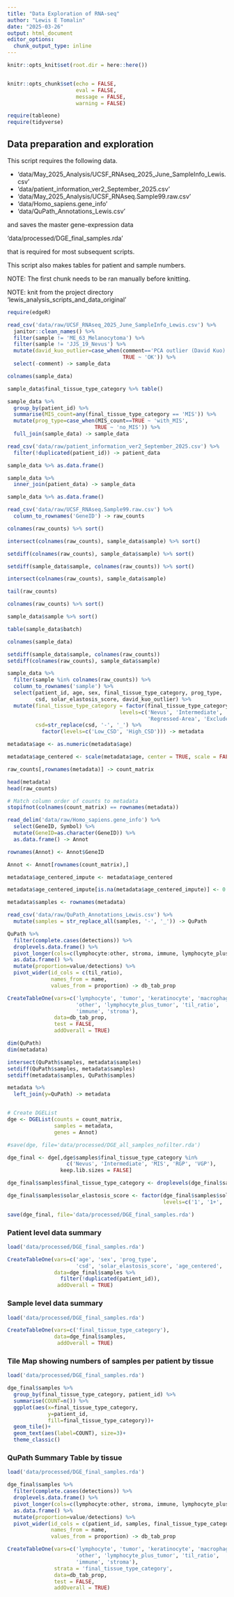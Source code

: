 ```yaml
---
title: "Data Exploration of RNA-seq"
author: "Lewis E Tomalin"
date: "2025-03-26"
output: html_document
editor_options: 
  chunk_output_type: inline
---
```


```r

knitr::opts_knit$set(root.dir = here::here())


knitr::opts_chunk$set(echo = FALSE,
                      eval = FALSE,
                      message = FALSE,
                      warning = FALSE)

require(tableone)
require(tidyverse)

```

## Data preparation and exploration

This script requires the following data.

* 'data/May_2025_Analysis/UCSF_RNAseq_2025_June_SampleInfo_Lewis.csv'
* 'data/patient_information_ver2_September_2025.csv'
* 'data/May_2025_Analysis/UCSF_RNAseq.Sample99.raw.csv'
* 'data/Homo_sapiens.gene_info'
* 'data/QuPath_Annotations_Lewis.csv'

and saves the master gene-expression data

'data/processed/DGE_final_samples.rda'

that is required for most subsequent scripts.

This script also makes tables for patient and sample numbers.

NOTE: The first chunk needs to be ran manually before knitting.

NOTE: knit from the project directory 'lewis_analysis_scripts_and_data_original'

```r

require(edgeR)

read_csv('data/raw/UCSF_RNAseq_2025_June_SampleInfo_Lewis.csv') %>% 
  janitor::clean_names() %>%
  filter(sample != 'ME_63_Melanocytoma') %>%
  filter(sample != 'JJS_19_Nevus') %>%
  mutate(david_kuo_outlier=case_when(comment=='PCA outlier (David Kuo)' ~ 'dk_outlier',
                                     TRUE ~ 'OK')) %>%
  select(-comment) -> sample_data

colnames(sample_data)

sample_data$final_tissue_type_category %>% table()

sample_data %>%
  group_by(patient_id) %>%
  summarise(MIS_count=any(final_tissue_type_category == 'MIS')) %>%
  mutate(prog_type=case_when(MIS_count==TRUE ~ 'with_MIS',
                            TRUE ~ 'no_MIS')) %>%
  full_join(sample_data) -> sample_data

read_csv('data/raw/patient_information_ver2_September_2025.csv') %>% 
  filter(!duplicated(patient_id)) -> patient_data

sample_data %>% as.data.frame()

sample_data %>%
  inner_join(patient_data) -> sample_data

sample_data %>% as.data.frame()

read_csv('data/raw/UCSF_RNAseq.Sample99.raw.csv') %>%
  column_to_rownames('GeneID') -> raw_counts

colnames(raw_counts) %>% sort()

intersect(colnames(raw_counts), sample_data$sample) %>% sort()

setdiff(colnames(raw_counts), sample_data$sample) %>% sort()

setdiff(sample_data$sample, colnames(raw_counts)) %>% sort()

intersect(colnames(raw_counts), sample_data$sample)

tail(raw_counts)

colnames(raw_counts) %>% sort()

sample_data$sample %>% sort()

table(sample_data$batch)

colnames(sample_data)

setdiff(sample_data$sample, colnames(raw_counts))
setdiff(colnames(raw_counts), sample_data$sample)

sample_data %>%
  filter(sample %in% colnames(raw_counts)) %>%
  column_to_rownames('sample') %>%
  select(patient_id, age, sex, final_tissue_type_category, prog_type,
         csd, solar_elastosis_score, david_kuo_outlier) %>%
  mutate(final_tissue_type_category = factor(final_tissue_type_category,
                                    levels=c('Nevus', 'Intermediate', 'MIS', 'RGP', 'VGP', 
                                             'Regressed-Area', 'Exclude sample')),
         csd=str_replace(csd, '-', '_') %>% 
           factor(levels=c('Low_CSD', 'High_CSD'))) -> metadata

metadata$age <- as.numeric(metadata$age)

metadata$age_centered <- scale(metadata$age, center = TRUE, scale = FALSE)[,1]

raw_counts[,rownames(metadata)] -> count_matrix

head(metadata)
head(raw_counts)

# Match column order of counts to metadata
stopifnot(colnames(count_matrix) == rownames(metadata))

read_delim('data/raw/Homo_sapiens.gene_info') %>%
  select(GeneID, Symbol) %>%
  mutate(GeneID=as.character(GeneID)) %>%
  as.data.frame() -> Annot

rownames(Annot) <- Annot$GeneID

Annot <- Annot[rownames(count_matrix),]

metadata$age_centered_impute <- metadata$age_centered

metadata$age_centered_impute[is.na(metadata$age_centered_impute)] <- 0

metadata$samples <- rownames(metadata)

read_csv('data/raw/QuPath_Annotations_Lewis.csv') %>%
  mutate(samples = str_replace_all(samples, '-', '_')) -> QuPath

QuPath %>% 
  filter(complete.cases(detections)) %>% 
  droplevels.data.frame() %>%
  pivot_longer(cols=c(lymphocyte:other, stroma, immune, lymphocyte_plus_tumor)) %>% 
  as.data.frame() %>%
  mutate(proportion=value/detections) %>%
  pivot_wider(id_cols = c(til_ratio),
              names_from = name,
              values_from = proportion) -> db_tab_prop

CreateTableOne(vars=c('lymphocyte', 'tumor', 'keratinocyte', 'macrophage', 'melanophage', 
                      'other', 'lymphocyte_plus_tumor', 'til_ratio', 
                      'immune', 'stroma'),
               data=db_tab_prop,
               test = FALSE,
               addOverall = TRUE)

dim(QuPath)
dim(metadata)

intersect(QuPath$samples, metadata$samples)
setdiff(QuPath$samples, metadata$samples)
setdiff(metadata$samples, QuPath$samples)

metadata %>%
  left_join(y=QuPath) -> metadata


# Create DGEList
dge <- DGEList(counts = count_matrix,
               samples = metadata,
               genes = Annot)

#save(dge, file='data/processed/DGE_all_samples_nofilter.rda')

dge_final <- dge[,dge$samples$final_tissue_type_category %in% 
                   c('Nevus', 'Intermediate', 'MIS', 'RGP', 'VGP'), 
                 keep.lib.sizes = FALSE]

dge_final$samples$final_tissue_type_category <- droplevels(dge_final$samples$final_tissue_type_category)

dge_final$samples$solar_elastosis_score <- factor(dge_final$samples$solar_elastosis_score,
                                                  levels=c('1', '1+', '2-', '2', '2+', '3-', '3', '3+'))

save(dge_final, file='data/processed/DGE_final_samples.rda')

```

### Patient level data summary

```r

load('data/processed/DGE_final_samples.rda')

CreateTableOne(vars=c('age', 'sex', 'prog_type', 
                      'csd', 'solar_elastosis_score', 'age_centered', 'age_centered_impute'),
               data=dge_final$samples %>%
                 filter(!duplicated(patient_id)),
                addOverall = TRUE)

```


### Sample level data summary

```r

load('data/processed/DGE_final_samples.rda')

CreateTableOne(vars=c('final_tissue_type_category'),
               data=dge_final$samples,
                addOverall = TRUE)

```


### Tile Map showing numbers of samples per patient by tissue

```r

load('data/processed/DGE_final_samples.rda')

dge_final$samples %>% 
  group_by(final_tissue_type_category, patient_id) %>%
  summarise(COUNT=n()) %>%
  ggplot(aes(x=final_tissue_type_category,
             y=patient_id,
             fill=final_tissue_type_category))+
  geom_tile()+
  geom_text(aes(label=COUNT), size=3)+
  theme_classic()


```

### QuPath Summary Table by tissue

```r

load('data/processed/DGE_final_samples.rda')

dge_final$samples %>% 
  filter(complete.cases(detections)) %>% 
  droplevels.data.frame() %>%
  pivot_longer(cols=c(lymphocyte:other, stroma, immune, lymphocyte_plus_tumor)) %>% 
  as.data.frame() %>%
  mutate(proportion=value/detections) %>%
  pivot_wider(id_cols = c(patient_id, samples, final_tissue_type_category, til_ratio),
              names_from = name,
              values_from = proportion) -> db_tab_prop

CreateTableOne(vars=c('lymphocyte', 'tumor', 'keratinocyte', 'macrophage', 'melanophage', 
                      'other', 'lymphocyte_plus_tumor', 'til_ratio', 
                      'immune', 'stroma'),
               strata = 'final_tissue_type_category',
               data=db_tab_prop,
               test = FALSE,
               addOverall = TRUE)

```








